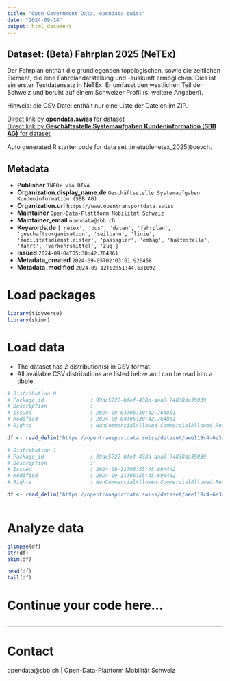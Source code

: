 ```yaml
---
title: "Open Government Data, opendata.swiss"
date: "2024-09-14"
output: html_document
---
```


## Dataset: (Beta) Fahrplan 2025 (NeTEx)

Der Fahrplan enthält die grundlegenden topologischen, sowie die zeitlichen Element, die eine Fahrplandarstellung und -auskunft ermöglichen. Dies ist ein erster Testdatensatz in NeTEx. Er umfasst den westlichen Teil der Schweiz und beruht auf einem Schweizer Profil (s. weitere Angaben).

Hinweis: die CSV Datei enthält nur eine Liste der Dateien im ZIP.

[Direct link by **opendata.swiss** for dataset](https://opendata.swiss/de/dataset/beta-fahrplan-2025-netex)<br>
[Direct link by **Geschäftsstelle Systemaufgaben Kundeninformation (SBB AG)** for dataset](https://opentransportdata.swiss/dataset/timetablenetex_2025)

Auto generated R starter code for data set timetablenetex_2025@oevch.

## Metadata

- **Publisher** `INFO+ via DIVA`
- **Organization.display_name.de** `Geschäftsstelle Systemaufgaben Kundeninformation (SBB AG)`
- **Organization.url** `https://www.opentransportdata.swiss`
- **Maintainer** `Open-Data-Plattform Mobilität Schweiz`
- **Maintainer_email** `opendata@sbb.ch`
- **Keywords.de** `['netex', 'bus', 'daten', 'fahrplan', 'geschaftsorganisation', 'seilbahn', 'linie', 'mobilitatsdienstleister', 'passagier', 'embag', 'haltestelle', 'fahrt', 'verkehrsmittel', 'zug']`
- **Issued** `2024-09-04T05:30:42.764861`
- **Metadata_created** `2024-09-05T02:03:01.920458`
- **Metadata_modified** `2024-09-12T02:51:44.631092`


# Load packages

```r

library(tidyverse)
library(skimr)

```

# Load data

-   The dataset has 2 distribution(s) in CSV format.
-   All available CSV distributions are listed below and can be read into a tibble.

```r

# Distribution 0
# Package_id               : 99dc5722-bfef-438d-aaa8-74838da35039
# Description              : 
# Issued                   : 2024-09-04T05:30:42.764861
# Modified                 : 2024-09-04T05:30:42.764861
# Rights                   : NonCommercialAllowed-CommercialAllowed-ReferenceRequired

df <- read_delim('https://opentransportdata.swiss/dataset/aee118c4-6e3a-4419-a610-2ac62ce0dd54/resource/cf8e333d-5949-41d7-a37d-0513982370de/download/prod_netex_tt_1.10_che_ski_2025_oev-schweiz_1_1_202409031009_readme.csv')

# Distribution 1
# Package_id               : 99dc5722-bfef-438d-aaa8-74838da35039
# Description              : 
# Issued                   : 2024-09-11T05:55:45.694442
# Modified                 : 2024-09-11T05:55:45.694442
# Rights                   : NonCommercialAllowed-CommercialAllowed-ReferenceRequired

df <- read_delim('https://opentransportdata.swiss/dataset/aee118c4-6e3a-4419-a610-2ac62ce0dd54/resource/630c6cfc-c160-41f7-a940-58f99d48bd96/download/prod_netex_tt_1.10_che_ski_2025_oev-schweiz_1_1_202409082009_readme.csv')



```

# Analyze data

```r

glimpse(df)
str(df)
skim(df)

head(df)
tail(df)

```

# Continue your code here...

```r

```

------------------------------------------------------------------------

# Contact

opendata@sbb.ch | Open-Data-Plattform Mobilität Schweiz
